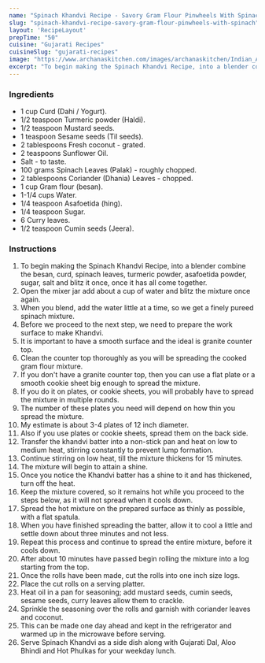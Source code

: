 ---
name: "Spinach Khandvi Recipe - Savory Gram Flour Pinwheels With Spinach"
slug: "spinach-khandvi-recipe-savory-gram-flour-pinwheels-with-spinach"
layout: 'RecipeLayout'
prepTime: "50"
cuisine: "Gujarati Recipes﻿"
cuisineSlug: "gujarati-recipes"
image: "https://www.archanaskitchen.com/images/archanaskitchen/Indian_Appetizers/Spinach_Khandvi_Recipe_Gujarati_Farsan_Appetiser_Snack-6.jpg"
excerpt: "To begin making the Spinach Khandvi Recipe, into a blender combine the besan, curd, spinach leaves, turmeric powder, asafoetida powder,  sugar, salt  and blitz it once, once it has all come together"
---

### Ingredients

- 1 cup Curd (Dahi / Yogurt).
- 1/2 teaspoon Turmeric powder (Haldi).
- 1/2 teaspoon Mustard seeds.
- 1 teaspoon Sesame seeds (Til seeds).
- 2 tablespoons Fresh coconut - grated.
- 2 teaspoons Sunflower Oil.
- Salt - to taste.
- 100 grams Spinach Leaves (Palak) - roughly chopped.
- 2 tablespoons Coriander (Dhania) Leaves - chopped.
- 1 cup Gram flour (besan).
- 1-1/4 cups Water.
- 1/4 teaspoon Asafoetida (hing).
- 1/4 teaspoon Sugar.
- 6 Curry leaves.
- 1/2 teaspoon Cumin seeds (Jeera).

### Instructions

1. To begin making the Spinach Khandvi Recipe, into a blender combine the besan, curd, spinach leaves, turmeric powder, asafoetida powder,  sugar, salt  and blitz it once, once it has all come together.
1. Open the mixer jar add about a cup of water and blitz the mixture once again.
1. When you blend, add the water little at a time, so we get a finely pureed spinach mixture.
1. Before we proceed to the next step, we need to prepare the work surface to make Khandvi.
1. It is important to have a smooth surface and the ideal is granite counter top.
1. Clean the counter top thoroughly as you will be spreading the cooked gram flour mixture.
1. If you don't have a granite counter top, then you can use a flat plate or a smooth cookie sheet big enough to spread the mixture.
1. If you do it on plates, or cookie sheets, you will probably have to spread the mixture in multiple rounds.
1. The number of these plates you need will depend on how thin you spread the mixture.
1. My estimate is about 3-4 plates of 12 inch diameter.
1. Also if you use plates or cookie sheets, spread them on the back side.
1. Transfer the khandvi batter into a non-stick pan and heat on low to medium heat, stirring constantly to prevent lump formation.
1. Continue stirring on low heat, till the mixture thickens for 15 minutes.
1. The mixture will begin to attain a shine.
1. Once you notice the Khandvi batter has a shine to it and has thickened, turn off the heat.
1. Keep the mixture covered, so it remains hot while you proceed to the steps below, as it will not spread when it cools down.
1. Spread the hot mixture on the prepared surface as thinly as possible, with a flat spatula.
1. When you have finished spreading the batter, allow it to cool a little and settle down about three minutes and not less.
1. Repeat this process and continue to spread the entire mixture, before it cools down.
1. After about 10 minutes have passed begin rolling the mixture into a log starting from the top.
1. Once the rolls have been made, cut the rolls into one inch size logs.
1. Place the cut rolls on a serving platter.
1. Heat oil in a pan for seasoning; add mustard seeds, cumin seeds, sesame seeds, curry leaves allow them to crackle.
1. Sprinkle the seasoning over the rolls and garnish with coriander leaves and coconut.
1. This can be made one day ahead and kept in the refrigerator and warmed up in the microwave before serving.
1. Serve Spinach Khandvi as a side dish along with Gujarati Dal, Aloo Bhindi and Hot Phulkas for your weekday lunch.
